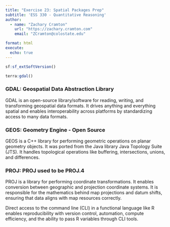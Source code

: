```yaml
---
title: "Exercise 23: Spatial Packages Prep"
subtitle: 'ESS 330 - Quantitative Reasoning'
author:
  - name: "Zachary Cramton"
    url: "https://zachary.cramton.com"
    email: "ZCramton@colostate.edu"

format: html
execute:
  echo: true
---
```


```r
sf:sf_extSoftVersion()

terra:gdal()
```

### GDAL: Geospatial Data Abstraction Library

GDAL is an open-source library/software for reading, writing, and transforming geospatial data formats. It drives anything and everything spatial and enables interoperability across platforms by standardizing access to many data formats.

### GEOS: Geometry Engine - Open Source

GEOS is a C++ library for performing geometric operations on planar geometry objects. It was ported from the Java library Java Topology Suite (JTS). It handles topological operations like buffering, intersections, unions, and differences.

### PROJ: PROJ used to be PROJ.4

PROJ is a library for performing coordinate transformations. It enables conversion between geographic and projection coordinate systems. It is responsible for the mathematics behind map projections and datum shifts, ensuring that data aligns with map resources correctly.

 
Direct access to the command line (CLI) in a functional language like R enables reproducibility with version control, automation, compute efficiency, and the ability to pass R variables through CLI tools.
